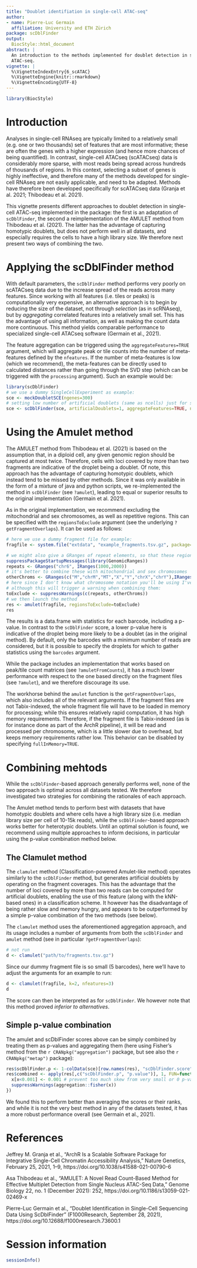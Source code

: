 ```yaml
---
title: "Doublet identifiation in single-cell ATAC-seq"
author:
- name: Pierre-Luc Germain
  affiliation: University and ETH Zürich
package: scDblFinder
output:
  BiocStyle::html_document
abstract: |
  An introduction to the methods implemented for doublet detection in single-cell
  ATAC-seq.
vignette: |
  %\VignetteIndexEntry{6_scATAC}
  %\VignetteEngine{knitr::rmarkdown}
  %\VignetteEncoding{UTF-8}
---
```


```r
library(BiocStyle)
```

# Introduction

Analyses in single-cell RNAseq are typically limited to a relatively small (e.g. one or two thousands) set of features that are most informative; these are often the genes with a higher expression (and hence more chances of being quantified).
In contrast, single-cell ATACseq (scATACseq) data is considerably more sparse, with most reads being spread across hundreds of thousands of regions.
In this context, selecting a subset of genes is highly ineffective, and therefore many of the methods developed for single-cell RNAseq are not easily applicable, and need to be adapted.
Methods have therefore been developed specifically for scATACseq data (Granja et al. 2021; Thibodeau et al. 2021).

This vignette presents different approaches to doublet detection in single-cell ATAC-seq implemented in the package: the first is an adaptation of `scDblFinder`, the second a reimplementation of the AMULET method from Thibodeau et al. (2021). The latter has the advantage of capturing homotypic doublets, but does not perform well in all datasets, and especially requires the cells to have a high library size. We therefore next present two ways of combining the two.

# Applying the scDblFinder method

With default parameters, the `scDblFinder` method performs very poorly on scATACseq data due to the increase spread of the reads across many features. Since working with all features (i.e. tiles or peaks) is computationally very expensive, an alternative approach is to begin by reducing the size of the dataset, not through _selection_ (as in scRNAseq), but by _aggregating_ correlated features into a relatively small set.
This has the advantage of using all information, as well as making the count data more continuous.
This method yields comparable performance to specialized single-cell ATACseq software (Germain et al., 2021).

The feature aggregation can be triggered using the `aggregateFeatures=TRUE` argument, which will aggregate peak or tile counts into the number of meta-features defined by the `nfeatures`.
If the number of meta-features is low (which we recommend), the meta-features can be directly used to calculated distances rather than going through the SVD step (which can be triggered with the `processing` argument). Such an example would be:

```r
library(scDblFinder)
# we use a dummy SingleCellExperiment as example:
sce <- mockDoubletSCE(ngenes=300)
# setting low number of artificial doublets (same as ncells) just for speedup:
sce <- scDblFinder(sce, artificialDoublets=1, aggregateFeatures=TRUE, nfeatures=25, processing="normFeatures")
```

# Using the Amulet method

The AMULET method from Thibodeau et al. (2021) is based on the assumption that, in a diploid cell, any given genomic region should be captured at most twice. Therefore, cells with loci covered by more than two fragments are indicative of the droplet being a doublet. Of note, this approach has the advantage of capturing homotypic doublets, which instead tend to be missed by other methods. Since it was only available in the form of a mixture of java and python scripts, we re-implemented the method in `scDblFinder` (see `?amulet`), leading to equal or superior results to the original implementation (Germain et al. 2021).

As in the original implementation, we recommend excluding the mitochondrial and sex chromosomes, as well as repetitive regions. This can be specified with the `regionsToExclude` argument (see the underlying `?getFragmentOverlaps`). It can be used as follows:

```r
# here we use a dummy fragment file for example:
fragfile <- system.file("extdata", "example_fragments.tsv.gz", package="scDblFinder")

# we might also give a GRanges of repeat elements, so that these regions are excluded:
suppressPackageStartupMessages(library(GenomicRanges))
repeats <- GRanges("chr6", IRanges(1000,2000))
# it's better to combine these with mitochondrial and sex chromosomes
otherChroms <- GRanges(c("M","chrM","MT","X","Y","chrX","chrY"),IRanges(1L,width=10^8))
# here since I don't know what chromosome notation you'll be using I've just put them all,
# although this will trigger a warning when combining them:
toExclude <- suppressWarnings(c(repeats, otherChroms))
# we then launch the method
res <- amulet(fragfile, regionsToExclude=toExclude)
res
```

The results is a data.frame with statistics for each barcode, including a p-value. In contrast to the `scDblFinder` score, a lower p-value here is indicative of the droplet being more likely to be a doublet (as in the original method).
By default, only the barcodes with a minimum number of reads are considered, but it is possible to specify the droplets for which to gather statistics using the `barcodes` argument.

While the package includes an implementation that works based on peak/tile count matrices (see `?amuletFromCounts`), it has a much lower performance with respect to the one based directly on the fragment files (see `?amulet`), and we therefore discourage its use.

The workhorse behind the `amulet` function is the `getFragmentOverlaps`, which also includes all of the relevant arguments.
If the fragment files are not Tabix-indexed, the whole fragment file will have to be loaded in memory for processing; while this ensures relatively rapid computation, it has high memory requirements. Therefore, if the fragment file is Tabix-indexed (as is for instance done as part of the ArchR pipeline), it will be read and processed per chromosome, which is a little slower due to overhead, but keeps memory requirements rather low. This behavior can be disabled by specifying `fullInMemory=TRUE`.

# Combining mehtods

While the `scDblFinder`-based approach generally performs well, none of the two approach is optimal across all datasets tested. We therefore investigated two strategies for combining the rationales of each approach.

The Amulet method tends to perform best with datasets that have homotypic doublets and where cells have a high library size (i.e. median library size per cell of 10-15k reads), while the `scDblFinder`-based approach works better for heterotypic doublets. Until an optimal solution is found, we recommend using multiple approaches to inform decisions, in particular using the p-value combination method below.

## The Clamulet method

The `clamulet` method (Classification-powered Amulet-like method) operates similarly to the `scDblFinder` method, but generates artificial doublets by operating on the fragment coverages. This has the advantage that the number of loci covered by more than two reads can be computed for artificial doublets, enabling the use of this feature (along with the kNN-based ones) in a classification scheme. It however has the disadvantage of being rather slow and memory hungry, and appears to be outperformed by a simple p-value combination of the two methods (see below).

The `clamulet` method uses the aforementioned aggregation approach, and its usage includes a number of arguments from both the `scDblFinder` and `amulet` method (see in particular `?getFragmentOverlaps`):

```r
# not run
d <- clamulet("path/to/fragments.tsv.gz")
```

Since our dummy fragment file is so small (5 barcodes), here we'll have to adjust the arguments for an example to run:

```r
d <- clamulet(fragfile, k=2, nfeatures=3)
d
```

The score can then be interpreted as for `scDblFinder`. We however note that this method proved *inferior to alternatives*.

## Simple p-value combination

The amulet and scDblFinder scores above can be simply combined by treating them as p-values and aggregating them (here using Fisher's method from the `r CRANpkg("aggregation")` package, but see also the `r CRANpkg("metap")` package):

```r
res$scDblFinder.p <- 1-colData(sce)[row.names(res), "scDblFinder.score"]
res$combined <- apply(res[,c("scDblFinder.p", "p.value")], 1, FUN=function(x){
  x[x<0.001] <- 0.001 # prevent too much skew from very small or 0 p-values
  suppressWarnings(aggregation::fisher(x))
})
```

We found this to perform better than averaging the scores or their ranks, and while it is not the very best method in any of the datasets tested, it has a more robust performance overall (see Germain et al., 2021).


# References

Jeffrey M. Granja et al., “ArchR Is a Scalable Software Package for Integrative Single-Cell Chromatin Accessibility Analysis,” Nature Genetics, February 25, 2021, 1–9, https://doi.org/10.1038/s41588-021-00790-6

Asa Thibodeau et al., “AMULET: A Novel Read Count-Based Method for Effective Multiplet Detection from Single Nucleus ATAC-Seq Data,” Genome Biology 22, no. 1 (December 2021): 252, https://doi.org/10.1186/s13059-021-02469-x

Pierre-Luc Germain et al., “Doublet Identification in Single-Cell Sequencing Data Using ScDblFinder” (F1000Research, September 28, 2021), https://doi.org/10.12688/f1000research.73600.1

# Session information {-}

```r
sessionInfo()
```
